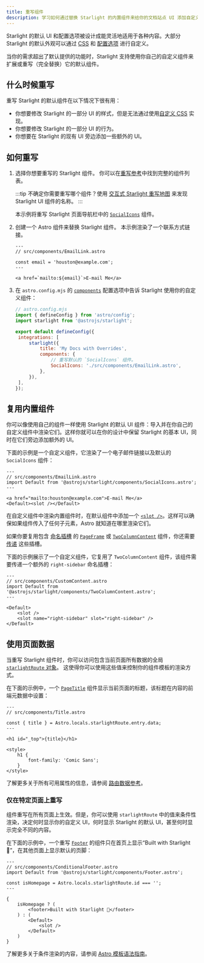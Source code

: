 ```yaml
---
title: 重写组件
description: 学习如何通过替换 Starlight 的内置组件来给你的文档站点 UI 添加自定义元素。
---
```



Starlight 的默认 UI 和配置选项被设计成能灵活地适用于各种内容。大部分 Starlight 的默认外观可以通过 [CSS](/zh-cn/guides/css-and-tailwind/) 和 [配置选项](/zh-cn/guides/customization/) 进行自定义。

当你的需求超出了默认提供的功能时，Starlight 支持使用你自己的自定义组件来扩展或重写（完全替换）它的默认组件。

## 什么时候重写

重写 Starlight 的默认组件在以下情况下很有用：

- 你想要修改 Starlight 的一部分 UI 的样式，但是无法通过使用[自定义 CSS](/zh-cn/guides/css-and-tailwind/) 实现。
- 你想要修改 Starlight 的一部分 UI 的行为。
- 你想要在 Starlight 的现有 UI 旁边添加一些额外的 UI。

## 如何重写

<Steps>

1. 选择你想要重写的 Starlight 组件。
   你可以在[重写参考](/zh-cn/reference/overrides/)中找到完整的组件列表。

   :::tip
   不确定你需要重写哪个组件？使用 [交互式 Starlight 重写地图](https://starlight-overrides-map.netlify.app/) 来发现 Starlight UI 组件的名称。
   :::

   本示例将重写 Starlight 页面导航栏中的 [`SocialIcons`](/zh-cn/reference/overrides/#socialicons) 组件。

2. 创建一个 Astro 组件来替换 Starlight 组件。
   本示例渲染了一个联系方式链接。

   ```astro
   ---
   // src/components/EmailLink.astro

   const email = 'houston@example.com';
   ---

   <a href=`mailto:${email}`>E-mail Me</a>
   ```

3. 在 `astro.config.mjs` 的 [`components`](/zh-cn/reference/configuration/#components) 配置选项中告诉 Starlight 使用你的自定义组件：

   ```js {9-12}
   // astro.config.mjs
   import { defineConfig } from 'astro/config';
   import starlight from '@astrojs/starlight';

   export default defineConfig({
   	integrations: [
   		starlight({
   			title: 'My Docs with Overrides',
   			components: {
   				// 重写默认的 `SocialIcons` 组件。
   				SocialIcons: './src/components/EmailLink.astro',
   			},
   		}),
   	],
   });
   ```

</Steps>

## 复用内置组件

你可以像使用自己的组件一样使用 Starlight 的默认 UI 组件：导入并在你自己的自定义组件中渲染它们。这样你就可以在你的设计中保留 Starlight 的基本 UI，同时在它们旁边添加额外的 UI。

下面的示例是一个自定义组件，它渲染了一个电子邮件链接以及默认的 `SocialIcons` 组件：

```astro {3,7}
---
// src/components/EmailLink.astro
import Default from '@astrojs/starlight/components/SocialIcons.astro';
---

<a href="mailto:houston@example.com">E-mail Me</a>
<Default><slot /></Default>
```

在自定义组件中渲染内置组件时，在默认组件中添加一个 [`<slot />`](https://docs.astro.build/zh-cn/basics/astro-components/#插槽)。这样可以确保如果组件传入了任何子元素，Astro 就知道在哪里渲染它们。

如果你要复用包含 [命名插槽](https://docs.astro.build/zh-cn/basics/astro-components/#命名插槽) 的 [`PageFrame`](/zh-cn/reference/overrides/#pageframe) 或 [`TwoColumnContent`](/zh-cn/reference/overrides/#twocolumncontent) 组件，你还需要 [传递](https://docs.astro.build/zh-cn/basics/astro-components/#传递插槽) 这些插槽。

下面的示例展示了一个自定义组件，它复用了 `TwoColumnContent` 组件，该组件需要传递一个额外的 `right-sidebar` 命名插槽：

```astro {8}
---
// src/components/CustomContent.astro
import Default from '@astrojs/starlight/components/TwoColumnContent.astro';
---

<Default>
	<slot />
	<slot name="right-sidebar" slot="right-sidebar" />
</Default>
```

## 使用页面数据

当重写 Starlight 组件时，你可以访问包含当前页面所有数据的全局 [`starlightRoute` 对象](/zh-cn/guides/route-data/)。
这使得你可以使用这些值来控制你的组件模板的渲染方式。

在下面的示例中，一个 [`PageTitle`](/zh-cn/reference/overrides/#pagetitle) 组件显示当前页面的标题，该标题在内容的前端元数据中设置：

```astro {4} "{title}"
---
// src/components/Title.astro

const { title } = Astro.locals.starlightRoute.entry.data;
---

<h1 id="_top">{title}</h1>

<style>
	h1 {
		font-family: 'Comic Sans';
	}
</style>
```

了解更多关于所有可用属性的信息，请参阅 [路由数据参考](/zh-cn/reference/route-data/)。

### 仅在特定页面上重写

组件重写在所有页面上生效。但是，你可以使用 `starlightRoute` 中的值来条件性渲染，决定何时显示你的自定义 UI，何时显示 Starlight 的默认 UI，甚至何时显示完全不同的内容。

在下面的示例中，一个重写 [`Footer`](/zh-cn/reference/overrides/#footer) 的组件只在首页上显示“Built with Starlight 🌟”，在其他页面上显示默认的页脚：

```astro
---
// src/components/ConditionalFooter.astro
import Default from '@astrojs/starlight/components/Footer.astro';

const isHomepage = Astro.locals.starlightRoute.id === '';
---

{
	isHomepage ? (
		<footer>Built with Starlight 🌟</footer>
	) : (
		<Default>
			<slot />
		</Default>
	)
}
```

了解更多关于条件渲染的内容，请参阅 [Astro 模板语法指南](https://docs.astro.build/zh-cn/basics/astro-syntax/#动态-html)。

